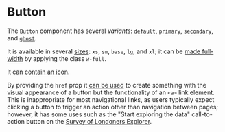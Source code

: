 
<Meta title="Ui/Button" />

# Button

The `Button` component has several *variants*: [`default`](./?path=/story/ui-button--default),
[`primary`](./?path=/story/ui-button--primary), [`secondary`](./?path=/story/ui-button--default),
and [`ghost`](./?path=/story/ui-button--default).

It is available in several [sizes](./?path=/story/ui-button--sizes): `xs`, `sm`, `base`, `lg`, and `xl`;
it can be [made full-width](./?path=/story/ui-button--full-width) by applying the class `w-full`.

It can [contain an icon](./?path=/story/ui-button--with-icon).

By providing the `href` prop it [can be used](./?path=/story/ui-button--with-link) to create something with the visual
appearance of a button but the functionality of an `<a>` link element.
This is inappropriate for most navigational links, as users typically expect clicking a button to trigger an action
other than navigation between pages; however, it has some uses such as the "Start exploring the data" call-to-action
button on the [Survey of Londoners Explorer](https://apps.london.gov.uk/survey-of-londoners/).

